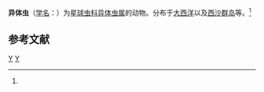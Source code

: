 {{Speciesbox
| taxon = Heterosoma heptacanthum
| binomial_authority = (Mast, 1910)<ref name='id9041'>{{cite web| url =http://www.bioinfo.cn/db05/BjdwSpecies.php?action=view&id=9041| title =异体虫| work =《中国动物物种编目数据库》| publisher =中国科学院微生物研究所| author =中国科学院动物研究所| accessdate =2009-04-16| deadurl =yes| archiveurl =https://web.archive.org/web/20160305032630/http://www.bioinfo.cn/db05/BjdwSpecies.php?action=view&id=9041| archivedate =2016-03-05}}</ref>
}}

'''异体虫'''（[[学名|学名]]：{{lang|la|''Heterosoma heptacanthum''}}）为[[星球虫科|星球虫科]][[异体虫属|异体虫属]]的动物。分布于[[大西洋|大西洋]]以及[[西沙群岛|西沙群岛]]等。<ref name='id9041'/>

== 参考文献 ==
{{reflist}}

{{放射虫小作品}}

{{Taxonbar}}
[[Category:1910年描述的动物|Y]]
[[Category:异体虫属|Y]]